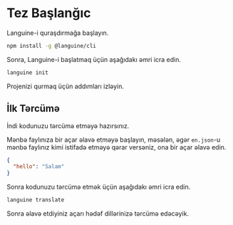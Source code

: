 # Tez Başlanğıc

Languine-i quraşdırmağa başlayın.

```bash
npm install -g @languine/cli
```

Sonra, Languine-i başlatmaq üçün aşağıdakı əmri icra edin.

```bash
languine init
```

Projenizi qurmaq üçün addımları izləyin.

## İlk Tərcümə

İndi kodunuzu tərcümə etməyə hazırsınız.

Mənbə faylınıza bir açar əlavə etməyə başlayın, məsələn, əgər `en.json`-u mənbə faylınız kimi istifadə etməyə qərar versəniz, ona bir açar əlavə edin.

```json
{
  "hello": "Salam"
}
```

Sonra kodunuzu tərcümə etmək üçün aşağıdakı əmri icra edin.

```bash
languine translate
```

Sonra əlavə etdiyiniz açarı hədəf dillərinizə tərcümə edəcəyik.